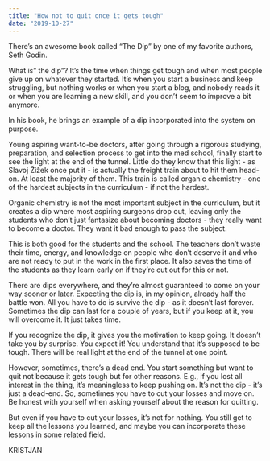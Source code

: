 ```yaml
---
title: "How not to quit once it gets tough"
date: "2019-10-27"
---
```


There’s an awesome book called “The Dip” by one of my favorite authors, Seth Godin.

What is” the dip”? It’s the time when things get tough and when most people give up on whatever they started. It’s when you start a business and keep struggling, but nothing works or when you start a blog, and nobody reads it or when you are learning a new skill, and you don’t seem to improve a bit anymore.

In his book, he brings an example of a dip incorporated into the system on purpose.

Young aspiring want-to-be doctors, after going through a rigorous studying, preparation, and selection process to get into the med school, finally start to see the light at the end of the tunnel. Little do they know that this light - as Slavoj Žižek once put it - is actually the freight train about to hit them head-on. At least the majority of them. This train is called organic chemistry - one of the hardest subjects in the curriculum - if not the hardest.

Organic chemistry is not the most important subject in the curriculum, but it creates a dip where most aspiring surgeons drop out, leaving only the students who don’t just fantasize about becoming doctors - they really want to become a doctor. They want it bad enough to pass the subject.

This is both good for the students and the school. The teachers don’t waste their time, energy, and knowledge on people who don’t deserve it and who are not ready to put in the work in the first place. It also saves the time of the students as they learn early on if they’re cut out for this or not.

There are dips everywhere, and they’re almost guaranteed to come on your way sooner or later. Expecting the dip is, in my opinion, already half the battle won. All you have to do is survive the dip - as it doesn’t last forever. Sometimes the dip can last for a couple of years, but if you keep at it, you will overcome it. It just takes time.

If you recognize the dip, it gives you the motivation to keep going. It doesn’t take you by surprise. You expect it! You understand that it’s supposed to be tough. There will be real light at the end of the tunnel at one point.

However, sometimes, there’s a dead end. You start something but want to quit not because it gets tough but for other reasons. E.g., if you lost all interest in the thing, it’s meaningless to keep pushing on. It’s not the dip - it’s just a dead-end. So, sometimes you have to cut your losses and move on. Be honest with yourself when asking yourself about the reason for quitting.

But even if you have to cut your losses, it’s not for nothing. You still get to keep all the lessons you learned, and maybe you can incorporate these lessons in some related field.

KRISTJAN
